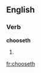 ==English==

===Verb===
'''chooseth'''

# {{en-archaic third-person singular of|choose}}


[[fr:chooseth]]